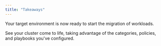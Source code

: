 ```yaml
---
title: "Takeaways"
---
```



Your target environment is now ready to start the migration of workloads.

See your cluster come to life, taking advantage of the categories, policies, and playbooks you've configured.